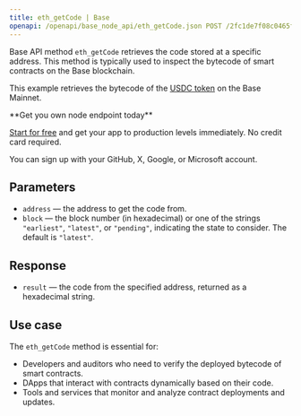 ---
title: eth_getCode | Base
openapi: /openapi/base_node_api/eth_getCode.json POST /2fc1de7f08c0465f6a28e3c355e0cb14
---

Base API method `eth_getCode` retrieves the code stored at a specific address. This method is typically used to inspect the bytecode of smart contracts on the Base blockchain.

This example retrieves the bytecode of the [USDC token](https://basescan.org/address/0x833589fcd6edb6e08f4c7c32d4f71b54bda02913) on the Base Mainnet.

<Check>
**Get you own node endpoint today**

[Start for free](https://console.chainstack.com/) and get your app to production levels immediately. No credit card required.

You can sign up with your GitHub, X, Google, or Microsoft account.
</Check>


## Parameters

* `address` — the address to get the code from.
* `block` — the block number (in hexadecimal) or one of the strings `"earliest"`, `"latest"`, or `"pending"`, indicating the state to consider. The default is `"latest"`.

## Response

* `result` — the code from the specified address, returned as a hexadecimal string.

## Use case

The `eth_getCode` method is essential for:

* Developers and auditors who need to verify the deployed bytecode of smart contracts.
* DApps that interact with contracts dynamically based on their code.
* Tools and services that monitor and analyze contract deployments and updates.
